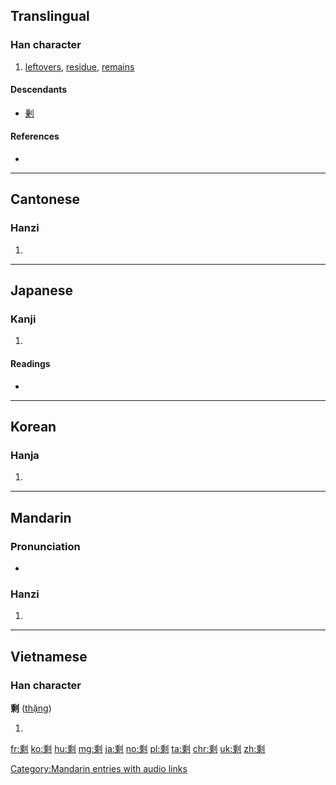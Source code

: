 {{also|剰}}
==Translingual==
{{ja-forms|[[剰]]|[[剩]]|[[剩]]}}

===Han character===
{{Han char|rn=18|rad=刀|as=10|sn=12|four=22900|canj=HPLN|ids=⿰乘刂}}

# [[leftovers]], [[residue]], [[remains]]

====Descendants====
* [[剰]]

====References====
* {{Han ref|kx=0142.040|dkj=02109|dj=0323.020|hdz=10350.100|uh=5269|ud=21097|bh=B3D1|bd=46033}}

----

==Cantonese==

===Hanzi===
{{yue-hanzi|jyut=|y=sing6}}

# {{defn|lang=yue|sort=刀10}}

----

==Japanese==

===Kanji===
{{ja-kanji|grade=|rs=刀10}}

# {{defn|lang=ja|sort=刀10}} <!-- line may be deleted if/when POS headers are added -->

====Readings====
* {{ja-readings|on=[[じょう]] (jō)|kun=[[あまる]] (amaru), [[あまり]] (amari), [[あまつさえ]] (amatsusae)}}

----

==Korean==

===Hanja===
{{ko-hanja|hangeul=잉|rv=ing|mr=ing}}

# {{defn|lang=ko|sort=刀10}}

----

==Mandarin==

===Pronunciation===
* {{audio|zh-shèng.ogg|audio|lang=cmn}}

===Hanzi===
{{cmn-hanzi|pin=[[shèng]] ([[sheng4]])|wg=sheng<sup>4</sup>}}

# {{defn|lang=cmn|sort=刀10}}

[[Category:Mandarin entries with audio links]]

----

==Vietnamese==

===Han character===
'''剩''' ([[thặng]])

# {{defn|lang=vi}}

[[fr:剩]]
[[ko:剩]]
[[hu:剩]]
[[mg:剩]]
[[ja:剩]]
[[no:剩]]
[[pl:剩]]
[[ta:剩]]
[[chr:剩]]
[[uk:剩]]
[[zh:剩]]